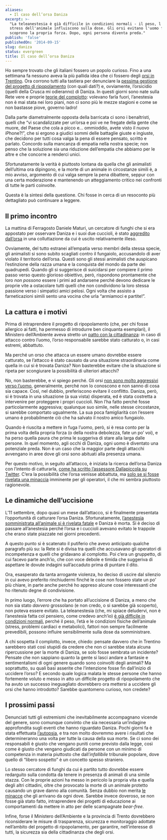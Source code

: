 ```yaml
---
aliases:
  - Il caso dell’orsa Daniza
excerpt: >-
  "La teleanestesia è già difficile in condizioni normali - il peso, l'età e lo
  stress dell'animale influiscono sulla dose. Gli orsi evitano l'uomo finché non
  scoprono la propria forza. Dopo, ogni persona diventa preda."
publish: 'false'
publishedOn: '2014-09-15'
slug: daniza
status: evergreen
title: Il caso dell’orsa Daniza
---
```

Ho sempre trovato che gli italiani fossero un popolo curioso. Fino a una settimana fa nessuno aveva la più pallida idea che ci fossero degli [orsi in Trentino](http://www.orso.provincia.tn.it/). Ora corrono tutti alla tastiera per denunciare la [pessima gestione del progetto di ripopolamento](http://www.wired.it/attualita/ambiente/2014/09/11/morte-daniza-fallimento-dei-progetti-ripopolazione/) (con quali dati?) e, ovviamente, l’orsicidio (quelli della Crusca mi odieranno) di Daniza. In questi giorni sono nate sulla Rete vere e proprie [teorie del complotto](http://www.lultimaribattuta.it/8400_complotto-dietro-luccisione-dellorsa-daniza): volevano farla fuori, l’anestesia non è mai stata nei loro piani, non ci sono più le mezze stagioni e come se non bastasse piove, governo ladro!

Dalla parte diametralmente opposta della barricata ci sono i benaltristi, quelli che “vi scandalizzate per un’orsa e poi ve ne fregate della gente che muore, del Paese che cola a picco e… ommioddio, avete visto il nuovo iPhone?!”, che si ergono a giudici sommi delle battaglie giuste e ingiuste, che decidono per tutti cosa valga la pena di essere pensato, scritto e parlato. Concordo sulla mancanza di empatia nella nostra specie; non penso che la soluzione sia una riduzione dell’empatia che abbiamo per le altre e che concorre a renderci unici.

Sfortunatamente la verità è piuttosto lontana da quella che gli animalisti dell’ultima ora dipingono, e la morte di un animale in circostanze simili è, a mio avviso, argomento di cui valga sempre la pena dibattere, seppur con una certa moderazione e mantenendo un atteggiamento critico nei confronti di tutte le parti coinvolte.

Questa è la sintesi della questione. Chi fosse in cerca di un resoconto più dettagliato può continuare a leggere.

## Il primo incontro

La mattina di Ferragosto Daniele Maturi, un cercatore di funghi che si era appostato per osservare Daniza e i suoi due cuccioli, è stato [aggredito dall’orsa](http://www.meteoweb.eu/2014/08/cercatore-funghi-aggredito-orso-in-trentino/312334/) in una colluttazione da cui è uscito relativamente illeso.

Ovviamente, del tutto estranei all’empatia verso membri della stessa specie, gli animalisti si sono subito scagliati contro il fungaiolo, accusandolo di aver violato il territorio dell’orsa. Questi sono gli stessi animalisti che auspicano l’estinzione della razza umana e la conquista del mondo da parte dei quadrupedi. Quando gli si suggerisce di suicidarsi per compiere il primo passo verso questo glorioso obiettivo, però, rispondono prontamente che loro _non possono_ essere i primi ad andarsene perché devono dedicare le proprie vite a ostacolare tutti quelli che non condividono la loro stessa passione verso i simpatici amici pelosi. Ogni volta che assisto a farneticazioni simili sento una vocina che urla “armiamoci e partite!”.

## La cattura e i motivi

Prima di intraprendere il progetto di ripopolamento (che, per chi fosse allergico ai fatti, ha permesso di introdurre ben cinquanta esemplari), il Ministero dell’Ambiente aveva stretto un [patto con la cittadinanza](http://www.ansa.it/web/notizie/canali/energiaeambiente/acqua/regioni/2014/07/18/trentino-per-orsi-dannosi-cattura-o-abbattimento_8ae1fa90-ea72-4a29-a2d0-2031ce974dc7.html): in caso di attacco contro l’uomo, l’orso responsabile sarebbe stato catturato o, in casi estremi, abbattuto.

Ma perché un orso che attacca un essere umano dovrebbe essere catturato, se l’attacco è stato causato da una situazione straordinaria come quella in cui si è trovata Daniza? Non basterebbe evitare che la situazione si ripeta per scongiurare la possibilità di ulteriori attacchi?

No, non basterebbe, e vi spiego perché. Gli orsi [non sono molto aggressivi verso l’uomo](http://en.wikipedia.org/wiki/Bear#Relationship_with_humans), generalmente, perché non lo conoscono e non sanno di cosa sia capace. Così, nel dubbio, preferiscono evitare il conflitto. Daniza, però, si è trovata in una situazione (a sua vista) disperata, ed è stata costretta a intervenire per proteggere i propri cuccioli. Non l’ha fatto perché fosse particolarmente aggressiva; qualunque suo simile, nelle stesse circostanze, si sarebbe comportato ugualmente. La sua poca famigliarità con l’essere umano è probabilmente ciò che ha salvato il nostro amico fungaiolo.

Quando è riuscita a mettere in fuga l’uomo, però, si è resa conto per la prima volta della propria forza (o della nostra debolezza, fate un po’ voi), e ha perso quella paura che prima le suggeriva di stare alla larga dalle persone. In quel momento, agli occhi di Daniza, ogni uomo è diventato una potenziale preda. Non è un caso che la maggior parte degli attacchi avvengano in aree dove gli orsi sono abituati alla presenza umana.

Per questo motivo, in seguito all’attacco, è iniziata la ricerca dell’orsa Daniza con l’intento di catturarla, [come ha scritto l’assessore Dallapiccola su Twitter](https://twitter.com/dallapiccola_mi/status/500536128332890112). C’era la possibilità che l’orsa venisse abbattuta, ma [solo se si fosse rivelata una minaccia](http://www.quotidiano.net/daniza-orsa-abbattuta-1.127869) imminente per gli operatori, il che mi sembra piuttosto ragionevole.

## Le dinamiche dell’uccisione

L’11 settembre, dopo quasi un mese dall’attacco, si è finalmente presentata l’opportunità di catturare l’orsa Daniza. Sfortunatamente, [l’anestesia somministrata all’animale si è rivelata fatale](http://www.repubblica.it/ambiente/2014/09/11/news/morta_l_orsa_daniza_non_sopravvive_alla_cattura-95490478/) e Daniza è morta. Si è deciso di passare all’anestesia perché l’orsa e i cuccioli avevano evitato le trappole che erano state piazzate nei giorni precedenti.

A questo punto si è scatenato il putiferio che avevo anticipato qualche paragrafo più su: la Rete si è divisa tra quelli che accusavano gli operatori di incompetenza e quelli che gridavano al complotto. Poi c’era un gruppetto, di cui facevo parte anch’io, che con voce debole e timida che suggeriva di aspettare le dovute indagini sull’accaduto prima di puntare il dito.

Ora, esasperato da tanta arrogante violenza, ho deciso di uscire dal silenzio in cui avevo preferito rinchiudermi finché le cose non fossero state un po’ più chiare, in parte anche perché ho appreso alcune cose interessanti che ho ritenuto degne di condivisione.

In primo luogo, l’errore che ha portato all’uccisione di Daniza, a meno che non sia stato _davvero_ grossolano (e non credo, o si sarebbe già scoperto), non poteva essere evitato. La teleanestesia (che, mi spiace deludervi, non è l’anestesia fatta col pensiero, come credevo anch’io) [è già difficile in condizioni normali](http://www.lastampa.it/2014/09/12/societa/lazampa/morte-dellorsa-daniza-veterinari-anestesia-rischiosa-senza-controlli-preventivi-NUi78l432adNs9d2LgwxHJ/pagina.html), perché il peso, l’età e le condizioni fisiche dell’animale (stress, problemi cardiaci e metabolici), fattori non sempre facilmente prevedibili, possono influire sensibilmente sulla dose da somministrare.

A chi sospetta il complotto, invece, chiedo: pensate davvero che in Trentino sarebbero stati così stupidi da credere che non ci sarebbe stata alcuna ripercussione per la morte di Daniza, se solo fosse sembrata un incidente? Pensate che non sappiano quanto la gente si lasci andare a fantasie e sentimentalismi di ogni genere quando sono coinvolti degli animali? Ma soprattutto, su quali basi asserite che l’intenzione fosse fin dall’inizio di uccidere l’orso? E secondo quale logica malata le stesse persone che hanno fortemente voluto e messo in atto un difficile progetto di ripopolamento che ha avuto un successo ineguagliato dovrebbero ora mettersi a uccidere gli orsi che hanno introdotto? Sarebbe quantomeno curioso, non credete?

## I prossimi passi

Denunciati tutti gli estremismi che inevitabilmente accompagnano vicende del genere, sono comunque convinto che sia necessaria un’indagine approfondita sugli eventi che hanno riguardato Daniza. Pochi giorni fa è stata effettuata [l’autopsia](http://www.ansa.it/web/notizie/canali/energiaeambiente/natura/2014/09/12/eseguita-autopsia-daniza-risultati-tra-qualche-giorno_7e4ddfa9-4200-4b58-ae02-a218de320d57.html), e tra non molto dovremmo avere i risultati che determineranno una volta per tutte la causa della sua morte. Se ci sono dei responsabili è giusto che vengano puniti come previsto dalla legge, così come è giusto che vengano giudicati da persone con un minimo di competenza in materia piuttosto che dall’_infallibile_ tribunale popolare, dove quello di “libero sospetto” è un concetto spesso straniero.

Lo stesso cercatore di funghi da cui è partito tutto dovrebbe essere redarguito sulla condotta da tenere in presenza di animali di una simile stazza. Con le proprie azioni ha messo in pericolo la propria vita e quella degli altri cittadini, oltre che provocato la morte di un animale protetto causando un grave danno alla comunità. Senza dubbio non merita [le minacce](http://www.lastampa.it/2014/09/12/societa/lazampa/il-fungaiolo-dopo-laggressione-insulti-e-minacce-non-ce-la-faccio-pi-F29ALqd5G5dqKoeRLcrbQM/pagina.html) che gli arrivano da ogni dove. Sarebbe invece doveroso, se non fosse già stato fatto, intraprendere dei progetti di educazione ai comportamenti da mettere in atto per delle scampagnate _bear-free_.

Infine, forse il Ministero dell’Ambiente e la provincia di Trento dovrebbero riconsiderare le misure di trasparenza, sicurezza e monitoraggio adottate nell’ambito del progetto di ripopolamento, per garantire, nell’interesse di tutti, la sicurezza sia della cittadinanza che degli orsi.
